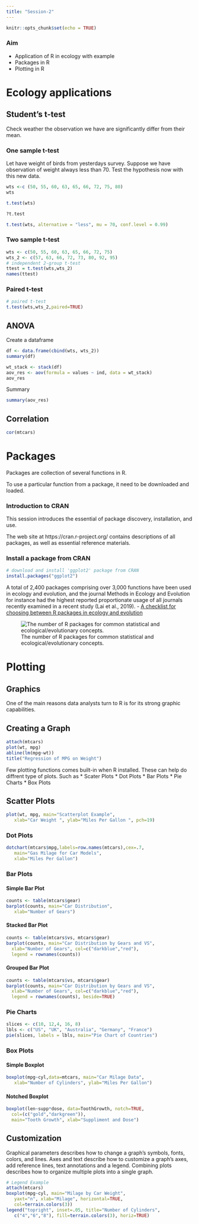 ```yaml
---
title: "Session-2"
---
```


```r
knitr::opts_chunk$set(echo = TRUE)
```

### Aim { .session-start }

- Application of R in ecology with example
- Packages in R
- Plotting in R


# Ecology applications 

## Student's t-test

Check weather the observation we have are significantly differ from their mean.

### One sample t-test

Let have weight of birds from yesterdays survey. Suppose we have observation of weight always less than 70. Test the hypothesis now with this new data.

```r
wts <-c (50, 55, 60, 63, 65, 66, 72, 75, 80)
wts
```
```r
t.test(wts)
```
```r
?t.test
```

```r
t.test(wts, alternative = "less", mu = 70, conf.level = 0.99)
```

### Two sample t-test

```r
wts <- c(50, 55, 60, 63, 65, 66, 72, 75)
wts_2 <- c(57, 63, 66, 72, 73, 80, 92, 95)
# independent 2-group t-test
ttest = t.test(wts,wts_2)
names(ttest)
```

### Paired t-test

```r
# paired t-test
t.test(wts,wts_2,paired=TRUE) 
```


## ANOVA

Create a dataframe
```r
df <- data.frame(cbind(wts, wts_2))
summary(df)
```

```r
wt_stack <- stack(df)
aov_res <- aov(formula = values ~ ind, data = wt_stack)
aov_res
```


Summary

```r
summary(aov_res)
```




## Correlation

```r
cor(mtcars)
```

# Packages

Packages are collection of several functions in R.

To use a particular function from a package, it need to be downloaded and loaded.

### Introduction to CRAN

This session introduces the essential of package discovery, installation, and use.

The web site at https://cran.r-project.org/ contains descriptions of all packages, as well as essential reference materials.

### Install a package from CRAN

```r
# download and install 'ggplot2' package from CRAN
install.packages("ggplot2")
```

A total of 2,400 packages comprising over 3,000 functions have been used in ecology and evolution, and the journal Methods in Ecology and Evolution for instance had the highest reported proportionate usage of all journals recently examined in a recent study (Lai et al., 2019). - [A checklist for choosing between R packages in ecology and evolution](https://onlinelibrary.wiley.com/doi/full/10.1002/ece3.5970)

![The number of R packages for common statistical and ecological/evolutionary concepts.](https://onlinelibrary.wiley.com/cms/asset/a2cdb32b-308f-4a80-a721-51674215292d/ece35970-fig-0001-m.png)

# Plotting

## Graphics
One of the main reasons data analysts turn to R is for its strong graphic capabilities.

## Creating a Graph
```r
attach(mtcars)
plot(wt, mpg)
abline(lm(mpg~wt))
title("Regression of MPG on Weight")
```

Few plotting functions comes built-in when R installed. These can help do diffrent type of plots. Such as
  * Scater Plots
  * Dot Plots
  * Bar Plots
  * Pie Charts
  * Box Plots
  
## Scatter Plots
```r
plot(wt, mpg, main="Scatterplot Example",
   xlab="Car Weight ", ylab="Miles Per Gallon ", pch=19)
```
  
### Dot Plots
```r
dotchart(mtcars$mpg,labels=row.names(mtcars),cex=.7,
   main="Gas Milage for Car Models",
   xlab="Miles Per Gallon")
```

### Bar Plots

#### Simple Bar Plot
```r
counts <- table(mtcars$gear)
barplot(counts, main="Car Distribution",
   xlab="Number of Gears")
```

#### Stacked Bar Plot
```r
counts <- table(mtcars$vs, mtcars$gear)
barplot(counts, main="Car Distribution by Gears and VS",
  xlab="Number of Gears", col=c("darkblue","red"),
  legend = rownames(counts))
```

#### Grouped Bar Plot
```r
counts <- table(mtcars$vs, mtcars$gear)
barplot(counts, main="Car Distribution by Gears and VS",
  xlab="Number of Gears", col=c("darkblue","red"),
  legend = rownames(counts), beside=TRUE)
```

### Pie Charts

```r
slices <- c(10, 12,4, 16, 8)
lbls <- c("US", "UK", "Australia", "Germany", "France")
pie(slices, labels = lbls, main="Pie Chart of Countries")
```

### Box Plots

#### Simple Boxplot
```r
boxplot(mpg~cyl,data=mtcars, main="Car Milage Data",
   xlab="Number of Cylinders", ylab="Miles Per Gallon")
```

#### Notched Boxplot
```r
boxplot(len~supp*dose, data=ToothGrowth, notch=TRUE,
  col=(c("gold","darkgreen")),
  main="Tooth Growth", xlab="Suppliment and Dose")
```

## Customization
Graphical parameters describes how to change a graph's symbols, fonts, colors, and lines. Axes and text describe how to customize a graph's axes, add reference lines, text annotations and a legend. Combining plots describes how to organize multiple plots into a single graph.

```r
# Legend Example
attach(mtcars)
boxplot(mpg~cyl, main="Milage by Car Weight",
   yaxt="n", xlab="Milage", horizontal=TRUE,
   col=terrain.colors(3))
legend("topright", inset=.05, title="Number of Cylinders",
   c("4","6","8"), fill=terrain.colors(3), horiz=TRUE)
```
